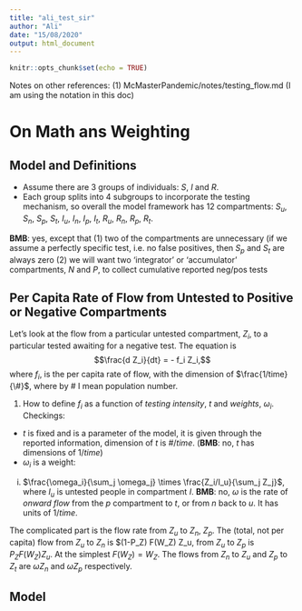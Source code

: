 ```yaml
---
title: "ali_test_sir"
author: "Ali"
date: "15/08/2020"
output: html_document
---
```


```r
knitr::opts_chunk$set(echo = TRUE)
```

Notes on other references: (1) McMasterPandemic/notes/testing_flow.md (I am using the notation in this doc)

# On Math ans Weighting

## Model and Definitions

- Assume there are 3 groups of individuals: $S$, $I$ and $R$.
- Each group splits into 4 subgroups to incorporate the testing mechanism, so overall the model framework has 12 compartments:
$S_u,$ $S_n$, $S_p$, $S_t$, $I_u$, $I_n$, $I_p$, $I_t$, $R_u$, $R_n$, $R_p$, $R_t$.

**BMB**: yes, except that (1) two of the compartments are unnecessary (if we assume a perfectly specific test, i.e. no false positives, then $S_p$ and $S_t$ are always zero (2) we will want two 'integrator' or 'accumulator' compartments, $N$ and $P$, to collect cumulative reported neg/pos tests

## Per Capita Rate of Flow from Untested to Positive or Negative Compartments

Let's look at the flow from a particular untested compartment, $Z_i$, to a particular tested awaiting for a negative test. The equation is $$\frac{d Z_i}{dt} = - f_i Z_i,$$
 where $f_i$, is the per capita rate of flow, with the dimension of $\frac{1/time}{\#}$, where by # I mean population number.
 
1. How to define $f_i$ as a function of *testing intensity*, $t$ and *weights*, $\omega_i$.
Checkings:
- $t$ is fixed and is a parameter of the model, it is given through the reported information, dimension of $t$ is $\#/time$. (**BMB**: no, $t$ has dimensions of $1/time$)
- $\omega_i$ is a weight:
(i) $\frac{\omega_i}{\sum_j \omega_j} \times \frac{Z_i/I_u}{\sum_j Z_j}$, where $I_u$ is untested people in compartment $I$. **BMB**: no, $\omega$ is the rate of *onward flow* from the $p$ compartment to $t$, or from $n$ back to $u$.  It has units of $1/time$.

The complicated part is the flow rate from $Z_u$ to $Z_n$, $Z_p$.  The (total, not per capita) flow from $Z_u$ to $Z_n$ is $(1-P_Z) F(W_Z) Z_u, from $Z_u$ to $Z_p$ is $P_Z F(W_Z) Z_u$.  At the simplest $F(W_Z)=W_Z$.  The flows from $Z_n$ to $Z_u$ and $Z_p$ to $Z_t$ are $\omega Z_n$ and $\omega Z_p$ respectively.


## Model

\begin{align}
d S_u/dt &= -\beta \frac{(I_u+I_n+I_p+I_t)}{N} S_u + \omega_{S_n} S_n \\
d S_n/dt &= f_{S_n} S_n - \omega_{S_n} S_n \\

d I_u/dt &= \beta \frac{(I_u+I_n+I_p+I_t)}{N} S_u + \omega_{I_n} I_n - f_{I_u} (1-P_{I_u}) I_u -f_{I_u} P_{I_u} I_u- \gamma I_u  \\
d I_n/dt &= f_{I_u} (1-P_{I_u}) I_u - \omega_{I_n} I_n \\
d I_p/dt &= f_{I_u} P_{I_u} I_u - \omega_{I_p} I_p \\
d I_t/dt &= \omega_{I_p} I_p - \gamma I_t  \\

d R_u/dt &= \gamma I_u + \omega_{R_n} R_n - f_{R_u} (1-P_{R_u}) R_u -f_{R_u} P_{R_u}) R_u  \\
d R_n/dt &= f_{R_u} (1-P_{R_u}) R_u - \omega_{R_n} R_n  \\
d R_p/dt &= f_{R_u} P_{R_u}) R_u - \omega_{R_p} R_p  \\
d R_t/dt &= \gamma I_t + \omega_{R_p} R_p  \\
\end{align}










